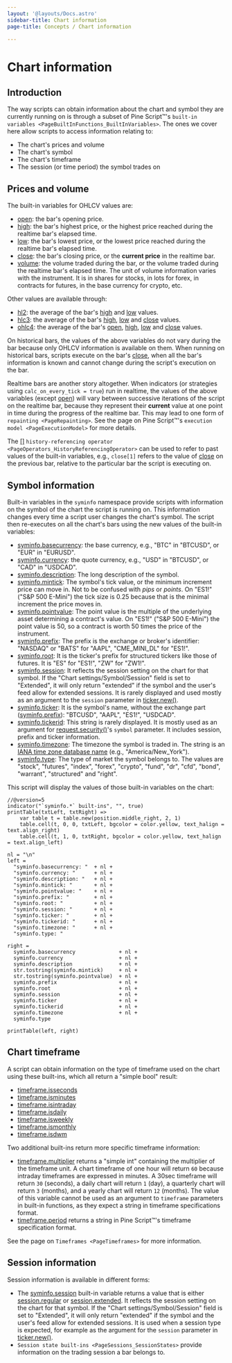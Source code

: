 ```yaml
---
layout: '@layouts/Docs.astro'
sidebar-title: Chart information
page-title: Concepts / Chart information

---
```


# Chart information 


## Introduction

The way scripts can obtain information about the chart and symbol they
are currently running on is through a subset of Pine Script™\'s
`built-in variables <PageBuiltInFunctions_BuiltInVariables>`. The ones we cover here allow scripts to access information
relating to:

-   The chart\'s prices and volume
-   The chart\'s symbol
-   The chart\'s timeframe
-   The session (or time period) the symbol trades on

## Prices and volume

The built-in variables for OHLCV values are:

-   [open](https://www.tradingview.com/pine-script-reference/v5/#var_open):
    the bar\'s opening price.
-   [high](https://www.tradingview.com/pine-script-reference/v5/#var_high):
    the bar\'s highest price, or the highest price reached during the
    realtime bar\'s elapsed time.
-   [low](https://www.tradingview.com/pine-script-reference/v5/#var_low):
    the bar\'s lowest price, or the lowest price reached during the
    realtime bar\'s elapsed time.
-   [close](https://www.tradingview.com/pine-script-reference/v5/#var_close):
    the bar\'s closing price, or the **current price** in the realtime
    bar.
-   [volume](https://www.tradingview.com/pine-script-reference/v5/#var_volume):
    the volume traded during the bar, or the volume traded during the
    realtime bar\'s elapsed time. The unit of volume information varies
    with the instrument. It is in shares for stocks, in lots for forex,
    in contracts for futures, in the base currency for crypto, etc.

Other values are available through:

-   [hl2](https://www.tradingview.com/pine-script-reference/v5/#var_hl2):
    the average of the bar\'s
    [high](https://www.tradingview.com/pine-script-reference/v5/#var_high)
    and
    [low](https://www.tradingview.com/pine-script-reference/v5/#var_low)
    values.
-   [hlc3](https://www.tradingview.com/pine-script-reference/v5/#var_hlc3):
    the average of the bar\'s
    [high](https://www.tradingview.com/pine-script-reference/v5/#var_high),
    [low](https://www.tradingview.com/pine-script-reference/v5/#var_low)
    and
    [close](https://www.tradingview.com/pine-script-reference/v5/#var_close)
    values.
-   [ohlc4](https://www.tradingview.com/pine-script-reference/v5/#var_ohlc4):
    the average of the bar\'s
    [open](https://www.tradingview.com/pine-script-reference/v5/#var_open),
    [high](https://www.tradingview.com/pine-script-reference/v5/#var_high),
    [low](https://www.tradingview.com/pine-script-reference/v5/#var_low)
    and
    [close](https://www.tradingview.com/pine-script-reference/v5/#var_close)
    values.

On historical bars, the values of the above variables do not vary during
the bar because only OHLCV information is available on them. When
running on historical bars, scripts execute on the bar\'s
[close](https://www.tradingview.com/pine-script-reference/v5/#var_close),
when all the bar\'s information is known and cannot change during the
script\'s execution on the bar.

Realtime bars are another story altogether. When indicators (or
strategies using `calc_on_every_tick = true`) run in realtime, the
values of the above variables (except
[open](https://www.tradingview.com/pine-script-reference/v5/#var_open))
will vary between successive iterations of the script on the realtime
bar, because they represent their **current** value at one point in time
during the progress of the realtime bar. This may lead to one form of
`repainting <PageRepainting>`. See the
page on Pine Script™\'s
`execution model <PageExecutionModel>` for
more details.

The
[\[\]](https://www.tradingview.com/pine-script-reference/v5/#op_%5B%5D)
`history-referencing operator <PageOperators_HistoryReferencingOperator>` can be used to refer to past values of the built-in
variables, e.g., `close[1]` refers to the value of
[close](https://www.tradingview.com/pine-script-reference/v5/#var_close)
on the previous bar, relative to the particular bar the script is
executing on.

## Symbol information 

Built-in variables in the `syminfo` namespace provide scripts with
information on the symbol of the chart the script is running on. This
information changes every time a script user changes the chart\'s
symbol. The script then re-executes on all the chart\'s bars using the
new values of the built-in variables:

-   [syminfo.basecurrency](https://www.tradingview.com/pine-script-reference/v5/#var_syminfo%7Bdot%7Dbasecurrency):
    the base currency, e.g., \"BTC\" in \"BTCUSD\", or \"EUR\" in
    \"EURUSD\".
-   [syminfo.currency](https://www.tradingview.com/pine-script-reference/v5/#var_syminfo%7Bdot%7Dcurrency):
    the quote currency, e.g., \"USD\" in \"BTCUSD\", or \"CAD\" in
    \"USDCAD\".
-   [syminfo.description](https://www.tradingview.com/pine-script-reference/v5/#var_syminfo%7Bdot%7Ddescription):
    The long description of the symbol.
-   [syminfo.mintick](https://www.tradingview.com/pine-script-reference/v5/#var_syminfo%7Bdot%7Dmintick):
    The symbol\'s tick value, or the minimum increment price can move
    in. Not to be confused with *pips* or *points*. On \"ES1!\" (\"S&P
    500 E-Mini\") the tick size is 0.25 because that is the minimal
    increment the price moves in.
-   [syminfo.pointvalue](https://www.tradingview.com/pine-script-reference/v5/#var_syminfo%7Bdot%7Dpointvalue):
    The point value is the multiple of the underlying asset determining
    a contract\'s value. On \"ES1!\" (\"S&P 500 E-Mini\") the point
    value is 50, so a contract is worth 50 times the price of the
    instrument.
-   [syminfo.prefix](https://www.tradingview.com/pine-script-reference/v5/#var_syminfo%7Bdot%7Dprefix):
    The prefix is the exchange or broker\'s identifier: \"NASDAQ\" or
    \"BATS\" for \"AAPL\", \"CME_MINI_DL\" for \"ES1!\".
-   [syminfo.root](https://www.tradingview.com/pine-script-reference/v5/#var_syminfo%7Bdot%7Droot):
    It is the ticker\'s prefix for structured tickers like those of
    futures. It is \"ES\" for \"ES1!\", \"ZW\" for \"ZW1!\".
-   [syminfo.session](https://www.tradingview.com/pine-script-reference/v5/#var_syminfo%7Bdot%7Dsession):
    It reflects the session setting on the chart for that symbol. If the
    \"Chart settings/Symbol/Session\" field is set to \"Extended\", it
    will only return \"extended\" if the symbol and the user\'s feed
    allow for extended sessions. It is rarely displayed and used mostly
    as an argument to the `session` parameter in
    [ticker.new()](https://www.tradingview.com/pine-script-reference/v5/#fun_ticker%7Bdot%7Dnew).
-   [syminfo.ticker](https://www.tradingview.com/pine-script-reference/v5/#var_syminfo%7Bdot%7Dticker):
    It is the symbol\'s name, without the exchange part
    ([syminfo.prefix](https://www.tradingview.com/pine-script-reference/v5/#var_syminfo%7Bdot%7Dprefix)):
    \"BTCUSD\", \"AAPL\", \"ES1!\", \"USDCAD\".
-   [syminfo.tickerid](https://www.tradingview.com/pine-script-reference/v5/#var_syminfo%7Bdot%7Dtickerid):
    This string is rarely displayed. It is mostly used as an argument
    for
    [request.security()](https://www.tradingview.com/pine-script-reference/v5/#fun_request%7Bdot%7Dsecurity)\'s
    `symbol` parameter. It includes session, prefix and ticker
    information.
-   [syminfo.timezone](https://www.tradingview.com/pine-script-reference/v5/#var_syminfo%7Bdot%7Dtimezone):
    The timezone the symbol is traded in. The string is an [IANA time
    zone database
    name](https://en.wikipedia.org/wiki/List_of_tz_database_time_zones)
    (e.g., \"America/New_York\").
-   [syminfo.type](https://www.tradingview.com/pine-script-reference/v5/#var_syminfo%7Bdot%7Dtype):
    The type of market the symbol belongs to. The values are \"stock\",
    \"futures\", \"index\", \"forex\", \"crypto\", \"fund\", \"dr\",
    \"cfd\", \"bond\", \"warrant\", \"structured\" and \"right\".

This script will display the values of those built-in variables on the
chart:

``` pine
//@version=5
indicator("`syminfo.*` built-ins", "", true)
printTable(txtLeft, txtRight) => 
    var table t = table.new(position.middle_right, 2, 1)
    table.cell(t, 0, 0, txtLeft, bgcolor = color.yellow, text_halign = text.align_right)
    table.cell(t, 1, 0, txtRight, bgcolor = color.yellow, text_halign = text.align_left)

nl = "\n"
left =
  "syminfo.basecurrency: "  + nl +
  "syminfo.currency: "      + nl +
  "syminfo.description: "   + nl +
  "syminfo.mintick: "       + nl +
  "syminfo.pointvalue: "    + nl +
  "syminfo.prefix: "        + nl +
  "syminfo.root: "          + nl +
  "syminfo.session: "       + nl +
  "syminfo.ticker: "        + nl +
  "syminfo.tickerid: "      + nl +
  "syminfo.timezone: "      + nl +
  "syminfo.type: "

right =
  syminfo.basecurrency              + nl +
  syminfo.currency                  + nl +
  syminfo.description               + nl +
  str.tostring(syminfo.mintick)     + nl +
  str.tostring(syminfo.pointvalue)  + nl +
  syminfo.prefix                    + nl +
  syminfo.root                      + nl +
  syminfo.session                   + nl +
  syminfo.ticker                    + nl +
  syminfo.tickerid                  + nl +
  syminfo.timezone                  + nl +
  syminfo.type

printTable(left, right)
```

## Chart timeframe 

A script can obtain information on the type of timeframe used on the
chart using these built-ins, which all return a \"simple bool\" result:

-   [timeframe.isseconds](https://www.tradingview.com/pine-script-reference/v5/#var_timeframe%7Bdot%7Disseconds)
-   [timeframe.isminutes](https://www.tradingview.com/pine-script-reference/v5/#var_timeframe%7Bdot%7Disminutes)
-   [timeframe.isintraday](https://www.tradingview.com/pine-script-reference/v5/#var_timeframe%7Bdot%7Disintraday)
-   [timeframe.isdaily](https://www.tradingview.com/pine-script-reference/v5/#var_timeframe%7Bdot%7Disdaily)
-   [timeframe.isweekly](https://www.tradingview.com/pine-script-reference/v5/#var_timeframe%7Bdot%7Disweekly)
-   [timeframe.ismonthly](https://www.tradingview.com/pine-script-reference/v5/#var_timeframe%7Bdot%7Dismonthly)
-   [timeframe.isdwm](https://www.tradingview.com/pine-script-reference/v5/#var_timeframe%7Bdot%7Disdwm)

Two additional built-ins return more specific timeframe information:

-   [timeframe.multiplier](https://www.tradingview.com/pine-script-reference/v5/#var_timeframe%7Bdot%7Dmultiplier)
    returns a \"simple int\" containing the multiplier of the timeframe
    unit. A chart timeframe of one hour will return `60` because
    intraday timeframes are expressed in minutes. A 30sec timeframe will
    return `30` (seconds), a daily chart will return `1` (day), a
    quarterly chart will return `3` (months), and a yearly chart will
    return `12` (months). The value of this variable cannot be used as
    an argument to `timeframe` parameters in built-in functions, as they
    expect a string in timeframe specifications format.
-   [timeframe.period](https://www.tradingview.com/pine-script-reference/v5/#var_timeframe%7Bdot%7Dperiod)
    returns a string in Pine Script™\'s timeframe specification format.

See the page on `Timeframes <PageTimeframes>` for more information.

## Session information

Session information is available in different forms:

-   The
    [syminfo.session](https://www.tradingview.com/pine-script-reference/v5/#var_syminfo%7Bdot%7Dsession)
    built-in variable returns a value that is either
    [session.regular](https://www.tradingview.com/pine-script-reference/v5/#const_session%7Bdot%7Dregular)
    or
    [session.extended](https://www.tradingview.com/pine-script-reference/v5/#const_session%7Bdot%7Dextended).
    It reflects the session setting on the chart for that symbol. If the
    \"Chart settings/Symbol/Session\" field is set to \"Extended\", it
    will only return \"extended\" if the symbol and the user\'s feed
    allow for extended sessions. It is used when a session type is
    expected, for example as the argument for the `session` parameter in
    [ticker.new()](https://www.tradingview.com/pine-script-reference/v5/#fun_ticker%7Bdot%7Dnew).
-   `Session state built-ins <PageSessions_SessionStates>` provide information on the trading session a bar belongs
    to.



